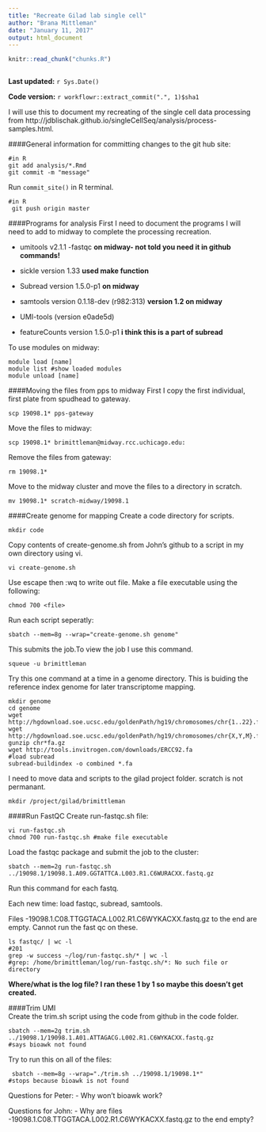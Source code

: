 ```yaml
---
title: "Recreate Gilad lab single cell"
author: "Brana Mittleman"
date: "January 11, 2017"
output: html_document
---
```


```r
knitr::read_chunk("chunks.R")
```

```r
```

**Last updated:** `r Sys.Date()`

**Code version:** `r workflowr::extract_commit(".", 1)$sha1`


I will use this to document my recreating of the single cell data processing from http://jdblischak.github.io/singleCellSeq/analysis/process-samples.html.  

####General information for committing changes to the git hub site: 

``` 
#in R
git add analysis/*.Rmd
git commit -m "message"
```
Run `commit_site()` in R terminal.

```
#in R
 git push origin master
```


####Programs for analysis 
First I need to document the programs I will need to add to midway to complete the processing recreation. 

- umitools v2.1.1
-fastqc **on midway- not told you need it in github commands!**

- sickle version 1.33 **used make function**
- Subread version 1.5.0-p1 **on midway**
- samtools version 0.1.18-dev (r982:313) **version 1.2 on midway**
- UMI-tools (version e0ade5d)
- featureCounts version 1.5.0-p1 **i think this is a part of subread**


To use modules on midway:
```
module load [name]
module list #show loaded modules 
module unload [name]

```



####Moving the files from pps to midway 
First I copy the first individual, first plate from spudhead to gateway.  
```
scp 19098.1* pps-gateway
```
Move the files to midway:
```
scp 19098.1* brimittleman@midway.rcc.uchicago.edu:
```
Remove the files from gateway: 
```
rm 19098.1*
```
Move to the midway cluster and move the files to a directory in scratch. 
```
mv 19098.1* scratch-midway/19098.1 
```

####Create genome for mapping
Create a code directory for scripts. 
```
mkdir code
```
Copy contents of create-genome.sh from John's github to a script in my own directory using vi. 

```
vi create-genome.sh
```
Use escape then :wq to write out file.  Make a file executable using the following:
```
chmod 700 <file>
```

Run each script seperatly:
```
sbatch --mem=8g --wrap="create-genome.sh genome"
```
This submits the job.To view the job I use this command.
```
squeue -u brimittleman
```

Try this one command at a time in a genome directory. This is buiding the reference index genome for later transcriptome mapping. 
```
mkdir genome
cd genome
wget http://hgdownload.soe.ucsc.edu/goldenPath/hg19/chromosomes/chr{1..22}.fa.gz
wget http://hgdownload.soe.ucsc.edu/goldenPath/hg19/chromosomes/chr{X,Y,M}.fa.gz
gunzip chr*fa.gz
wget http://tools.invitrogen.com/downloads/ERCC92.fa
#load subread
subread-buildindex -o combined *.fa
```

I need to move data and scripts to the gilad project folder. scratch is not permanant.

```
mkdir /project/gilad/brimittleman
```


####Run FastQC
Create run-fastqc.sh file:

```
vi run-fastqc.sh
chmod 700 run-fastqc.sh #make file executable
```
Load the fastqc package and submit the job to the cluster: 
```
sbatch --mem=2g run-fastqc.sh ../19098.1/19098.1.A09.GGTATTCA.L003.R1.C6WURACXX.fastq.gz
```
Run this command for each fastq. 

Each new time: load fastqc, subread, samtools.  

Files -19098.1.C08.TTGGTACA.L002.R1.C6WYKACXX.fastq.gz to the end are empty. Cannot run the fast qc on these.  

```
ls fastqc/ | wc -l
#201
grep -w success ~/log/run-fastqc.sh/* | wc -l
#grep: /home/brimittleman/log/run-fastqc.sh/*: No such file or directory
```

**Where/what is the log file? I ran these 1 by 1 so maybe this doesn't get created.**

####Trim UMI  
Create the trim.sh script using the code from github in the code folder.  
```
sbatch --mem=2g trim.sh ../19098.1/19098.1.A01.ATTAGACG.L002.R1.C6WYKACXX.fastq.gz
#says bioawk not found
```

Try to run this on all of the files:
```
 sbatch --mem=8g --wrap="./trim.sh ../19098.1/19098.1*"
#stops because bioawk is not found
```




Questions for Peter:
- Why won't bioawk work?

Questions for John:
- Why are files -19098.1.C08.TTGGTACA.L002.R1.C6WYKACXX.fastq.gz to the end empty?
